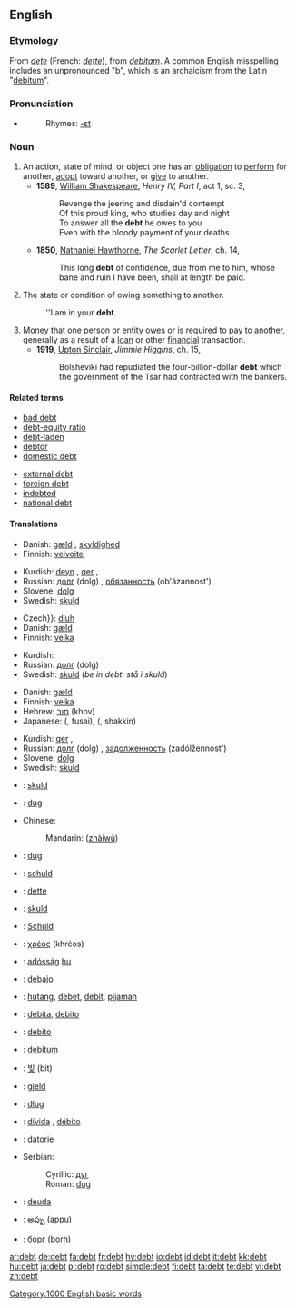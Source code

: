 ==English==

{{wikipedia}}

===Etymology===
From {{OF.}} ''[[dete]]'' (French: ''[[dette]]''), from {{L.}} ''[[debitam]]''. A common English misspelling includes an unpronounced "b", which is an archaicism from the Latin "[[debitum]]".

===Pronunciation===
{{IPA|/dɛt/}}
*{{audio|en-us-debt.ogg|Audio (US)}}
*:Rhymes: [[Rhymes:English:-ɛt|-ɛt]]

===Noun===
{{en-noun}}

# An action, state of mind, or object one has an [[obligation]] to [[perform]] for another, [[adopt]] toward another, or [[give]] to another.
#*'''1589''', [[w:William_Shakespeare|William Shakespeare]], ''Henry IV, Part I'', act 1, sc. 3,
#*:Revenge the jeering and disdain'd contempt
#*:Of this proud king, who studies day and night
#*:To answer all the '''debt''' he owes to you
#*:Even with the bloody payment of your deaths.
#*'''1850''', [[w:Nathaniel_Hawthorne|Nathaniel Hawthorne]], ''The Scarlet Letter'', ch. 14,
#*:This long '''debt''' of confidence, due from me to him, whose bane and ruin I have been, shall at length be paid.
# The state or condition of owing something to another.
#:''I am in your '''debt'''.
# [[Money]] that one person or entity [[owe]]s or is required to [[pay]] to another, generally as a result of a [[loan]] or other [[financial]] transaction.
#*'''1919''', [[w:Upton_Sinclair|Upton Sinclair]], ''Jimmie Higgins'', ch. 15,
#*:Bolsheviki had repudiated the four-billion-dollar '''debt''' which the government of the Tsar had contracted with the bankers.

====Related terms====
{{top2}}
* [[bad debt]]
* [[debt-equity ratio]]
* [[debt-laden]]
* [[debtor]]
* [[domestic debt]]
{{mid2}}
* [[external debt]]
* [[foreign debt]]
* [[indebted]]
* [[national debt]]
{{bottom2}}

====Translations====
{{trans-top|An action, state of mind, or object one has an obligation to perform for another, adopt toward another, or give to another}}
*Danish: [[gæld]] {{c}}, [[skyldighed]] {{c}}
*Finnish: [[velvoite]]
{{trans-mid}}
*Kurdish: [[deyn]] {{m}}, [[qer]] {{m}}, {{KUchar|[[قه‌رز]]}}
*Russian: [[долг]] (dolg) {{m}}, [[обязанность]] (ob'ázannost') {{f}}
*Slovene: [[dolg]] {{m}}
*Swedish: [[skuld]] {{c}}
{{trans-bottom}}

{{trans-top|state or condition of owing something to another}}
* Czech}}: [[dluh]] {{m}}
*Danish: [[gæld]] {{c}}
*Finnish: [[velka]]
{{trans-mid}}
*Kurdish: {{KUchar|[[قه‌رزار]]}}
*Russian: [[долг]] (dolg) {{m}}
*Swedish: [[skuld]] {{c}} (''be in debt: stå i skuld'')
{{trans-bottom}}

{{trans-top|Money that one person or entity owes or is required to pay to another}}
*Danish: [[gæld]] {{c}}
*Finnish: [[velka]]
*Hebrew: [[חוב]] (khov) {{m}}
*Japanese: {{JAchar|[[負債]]}} ({{JAchar|[[ふさい]]}}, fusai), {{JAchar|[[借金]]}} ({{JAchar|[[しゃっきん]]}}, shakkin)
{{trans-mid}}
*Kurdish: [[qer]] {{m}}, {{KUchar|[[قه‌رز]]}}
*Russian: [[долг]] (dolg) {{m}}, [[задолженность]] (zadólžennost') {{f}}
*Slovene: [[dolg]] {{m}}
*Swedish: [[skuld]] {{c}}
{{trans-bottom}}

{{checktrans-top}}
*{{ttbc|Afrikaans}}: [[skuld]]
*{{ttbc|Bosnian}}: [[dug#Bosnian|dug]] {{m}}
*Chinese:
*:Mandarin: {{zh-ts|債務|债务}} ([[zhàiwù]])
*{{ttbc|Croatian}}: [[dug#Croatian|dug]] {{m}}
*{{ttbc|Dutch}}: [[schuld]]
*{{ttbc|French}}: [[dette]]
*{{ttbc|Frisian}}: [[skuld]]
*{{ttbc|German}}: [[Schuld]] {{f}}
*{{ttbc|Greek}}: [[χρέος]] (khréos) {{n}}
*{{ttbc|Hungarian}}: [[adósság]] [[:hu:adósság|hu]]
*{{ttbc|Ido}}: [[debajo]]
*{{ttbc|Indonesian}}: [[hutang]], [[debet]], [[debit]], [[pijaman]]
*{{ttbc|Interlingua}}: [[debita]], [[debito]]
*{{ttbc|Italian}}: [[debito]] {{m}}
*{{ttbc|Latin}}: [[debitum]] {{n}}
*{{ttbc|Korean}}: [[빚]] (bit)
*{{ttbc|Norwegian}}: [[gjeld]]
*{{ttbc|Polish}}: [[dług]] {{m}}
*{{ttbc|Portuguese}}: [[dívida]] {{f}}, [[débito]] {{m}}
*{{ttbc|Romanian}}: [[datorie]] {{f}}
*Serbian:
*:Cyrillic: [[дуг#Serbian|дуг]] {{m}}
*:Roman: [[dug#Serbian|dug]] {{m}}
*{{ttbc|Spanish}}: [[deuda]] {{f}}
*{{ttbc|Telugu}}: [[అప్పు]] (appu)
*{{ttbc|Ukrainian}}: [[борг]] (borh) {{m}}
{{trans-bottom}}

[[Category:1000 English basic words]]

[[ar:debt]]
[[de:debt]]
[[fa:debt]]
[[fr:debt]]
[[hy:debt]]
[[io:debt]]
[[id:debt]]
[[it:debt]]
[[kk:debt]]
[[hu:debt]]
[[ja:debt]]
[[pl:debt]]
[[ro:debt]]
[[simple:debt]]
[[fi:debt]]
[[ta:debt]]
[[te:debt]]
[[vi:debt]]
[[zh:debt]]